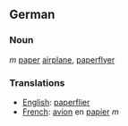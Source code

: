 ==German==

===Noun=== ''m''
[[paper]] [[airplane]], [[paperflyer]]

===Translations===

*[[English]]: [[paperflier]]
*[[French]]: [[avion]] en [[papier]] ''m''